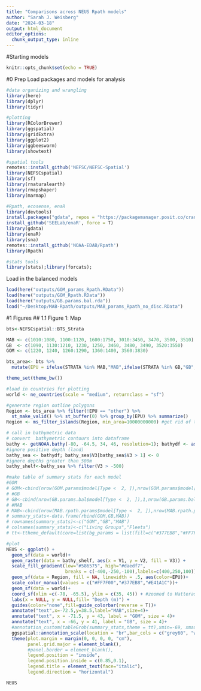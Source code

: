 ```yaml
---
title: "Comparisons across NEUS Rpath models"
author: "Sarah J. Weisberg"
date: "2024-03-18"
output: html_document
editor_options: 
  chunk_output_type: inline
---
```

#Starting models


```r
knitr::opts_chunk$set(echo = TRUE)
```

#0 Prep
    Load packages and models for analysis
```r
#data organizing and wrangling
library(here)
library(dplyr)
library(tidyr)

#plotting
library(RColorBrewer)
library(ggspatial)
library(gridExtra)
library(ggplot2)
library(ggbeeswarm)
library(showtext)

#spatial tools
remotes::install_github('NEFSC/NEFSC-Spatial')
library(NEFSCspatial)
library(sf)
library(rnaturalearth)
library(rmapshaper)
library(marmap)

#Rpath, ecosense, enaR
library(devtools)
install.packages("gdata", repos = "https://packagemanager.posit.co/cran/2023-05-06")
install_github('SEELab/enaR', force = T)
library(gdata)
library(enaR)
library(sna)
remotes::install_github('NOAA-EDAB/Rpath')
library(Rpath)

#stats tools
library(stats);library(forcats); 
```
Load in the balanced models
```r
load(here("outputs/GOM_params_Rpath.RData"))
load(here("outputs/GOM_Rpath.RData"))
load(here("outputs/GB.params.bal.rda"))
load("~/Desktop/MAB-Rpath/outputs/MAB_params_Rpath_no_disc.RData")
```

#1 Figures
## 1.1 Figure 1: Map
```r
bts<-NEFSCspatial::BTS_Strata

MAB <- c(1010:1080, 1100:1120, 1600:1750, 3010:3450, 3470, 3500, 3510)
GB  <- c(1090, 1130:1210, 1230, 1250, 3460, 3480, 3490, 3520:3550)
GOM <- c(1220, 1240, 1260:1290, 1360:1400, 3560:3830)

bts_area<- bts %>% 
  mutate(EPU = ifelse(STRATA %in% MAB,"MAB",ifelse(STRATA %in% GB,"GB",ifelse(STRATA %in% GOM,"GOM","other"))))

theme_set(theme_bw())

#load in countries for plotting 
world <- ne_countries(scale = "medium", returnclass = "sf")

#generate region outline polygons
Region <- bts_area %>% filter(!EPU == "other") %>%
  st_make_valid() %>% st_buffer(0) %>% group_by(EPU) %>% summarize()
Region <- ms_filter_islands(Region, min_area=10000000000) #get rid of that weird one in the gulf of maine 

# call in bathymetric data
# convert  bathymetric contours into dataframe
bathy <- getNOAA.bathy(-80, -64.5, 34, 46, resolution=1); bathydf <- as.xyz(bathy) 
#ignore positive depth (land)
bathy_sea <- bathydf; bathy_sea$V3[bathy_sea$V3 > 1] <- 0
#ignore depths greater than 500m
bathy_shelf<-bathy_sea %>% filter(V3 > -500) 

#make table of summary stats for each model
#GOM
# GOM<-cbind(nrow(GOM.params$model[Type <  2, ]),nrow(GOM.params$model[Type == 3, ]))
# #GB
# GB<-cbind(nrow(GB.params.bal$model[Type <  2, ]),1,nrow(GB.params.bal$model[Type == 3, ]))
# #MAB
# MAB<-cbind(nrow(MAB.rpath.params$model[Type <  2, ]),nrow(MAB.rpath.params$model[Type == 3, ]))
# summary_stats<-data.frame(rbind(GOM,GB,MAB))
# rownames(summary_stats)<-c("GOM","GB","MAB")
# colnames(summary_stats)<-c("Living Groups","Fleets")
# tt<-ttheme_default(core=list(bg_params = list(fill=c("#377EB8","#FF7F00","#E41A1C"),alpha=0.7)))

#plot  
NEUS <- ggplot() +
  geom_sf(data = world)+
  geom_raster(data = bathy_shelf, aes(x = V1, y = V2, fill = V3)) +
  scale_fill_gradient(low="#586575", high="#daedf7",
                      breaks = c(-400,-250,-100),labels=c(400,250,100))+
  geom_sf(data = Region, fill = NA, linewidth = .5, aes(color=EPU))+
  scale_color_manual(values = c("#FF7F00","#377EB8","#E41A1C"))+
  geom_sf(data = world)+
  coord_sf(xlim =c(-78, -65.5), ylim = c(35, 45)) + #zoomed to Hatteras and N
  labs(x = NULL, y = NULL,fill= "Depth (m)") +
  guides(color="none",fill=guide_colorbar(reverse = T))+
  annotate("text",x=-72.5,y=38.5,label="MAB",size=4)+
  annotate("text", x = -71.5, y = 43, label = "GOM", size = 4)+
  annotate("text", x = -66, y = 41, label = "GB", size = 4)+
  #annotation_custom(tableGrob(summary_stats,theme = tt),xmin=-69, xmax=-65.5, ymin=36.25, ymax=38)+
  ggspatial::annotation_scale(location = "br",bar_cols = c("grey60", "white")) +
  theme(plot.margin = margin(0, 0, 0, 0, "cm"),
        panel.grid.major = element_blank(),
        #panel.border = element_blank(),
        legend.position = "inside",
        legend.position.inside = c(0.85,0.1),
        legend.title = element_text(face="italic"),
        legend.direction = "horizontal")

NEUS
```

